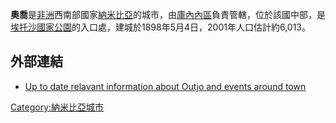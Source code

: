 {{Infobox settlement
<!--See the Table at Infobox Settlement for all fields and descriptions of usage-->
<!-- Basic info  ---------------->
|name          =奧喬
|other_name             =
|native_name            =  <!-- for cities whose native name is not in English -->
|nickname               =  
|settlement_type        = 
|motto                  = 
<!-- images and maps  ----------->
|image_skyline          =
|imagesize              = 
|image_caption          = 
|image_flag             = 
|flag_size              =
|image_seal             = 
|seal_size              =
|image_shield           = 
|shield_size            =
|image_blank_emblem     =
|blank_emblem_type      =
|blank_emblem_size      =
|image_map              = 
|mapsize                = 
|map_caption            = 
|pushpin_map            = Namibia <!-- the name of a location map as per http://en.wikipedia.org/wiki/Template:Location_map -->
|pushpin_label_position =bottom
|pushpin_mapsize        =300
|pushpin_map_caption    =
<!-- Location ------------------>
|coordinates_display    = inline,title
|coordinates_region     = NA
|subdivision_type       = 國家
|subdivision_name       = {{flag|Namibia}}
|subdivision_type1      = 區
|subdivision_name1      = [[庫內內區|庫內內區]]
|subdivision_type2      = 
|subdivision_name2      = 
|subdivision_type3      = 
|subdivision_name3      = 
<!-- Politics ----------------->
|government_footnotes   =
|government_type        =  
|leader_party           = 
|leader_title           =
|leader_name            = 
|leader_title1          =  <!-- for places with, say, both a mayor and a city manager -->
|leader_name1           =
|established_title      =  <!-- Settled -->
|established_date       = 1897
<!-- Area    --------------------->
|area_magnitude         = 
|unit_pref                = <!--Enter: Imperial, if Imperial (metric) is desired-->
|area_footnotes           =
|area_total_km2           = <!-- ALL fields dealing with a measurements are subject to automatic unit conversion-->
|area_land_km2            = <!--See table @ Template:Infobox Settlement for details on automatic unit conversion-->
|area_water_km2           =
|area_total_sq_mi         =
<!-- Population   ----------------------->
|population_as_of               = 2001
|population_footnotes           = |population_note                = 
|population_total               = 6,013
|population_density_km2         =
|population_density_sq_mi       =
|population_metro               =
|population_density_metro_km2   =
|population_density_metro_sq_mi =
|population_urban               =
|population_density_urban_km2   =
|population_density_urban_sq_mi =
|population_blank1_title        =
|population_blank1              =
|population_density_blank1_km2 =   
|population_density_blank1_sq_mi =
<!-- General information  --------------->
|timezone               = 
|utc_offset             = 
|timezone_DST           = 
|utc_offset_DST         = 
|latd=20 |latm=06|lats=32 |latNS=S
|longd=16|longm=09|longs=17|longEW=E
|elevation_footnotes    =  <!--for references: use <ref> </ref> tags-->
|elevation_m            = 
|elevation_ft           =
<!-- Area/postal codes & others -------->
|postal_code_type       =  <!-- enter ZIP code, Postcode, Post code, Postal code... -->
|postal_code            =
|area_code              = 
|blank_name             =
|blank_info             =
|blank1_name            =
|blank1_info            =
|website                = 
|footnotes              = 
}} 

'''奧喬'''是[[非洲|非洲]]西南部國家[[納米比亞|納米比亞]]的城市，由[[庫內內區|庫內內區]]負責管轄，位於該國中部，是[[埃托沙國家公園|埃托沙國家公園]]的入口處，建城於1898年5月4日，2001年人口估計約6,013。

==外部連結==
* [https://web.archive.org/web/20111007025603/http://www.outjo-namibia.com/ Up to date relavant information about Outjo and events around town]

<!-------{{coord|20|06|32|S|16|09|17|E|region:NA_type:city(6500)|display=title}}--------->

[[Category:納米比亞城市|Category:納米比亞城市]]

{{Namibia-stub}}